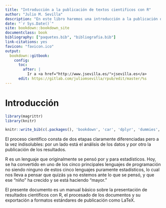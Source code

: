 ```yaml
---
title: "Introducción a la publicación de textos cientificos con R"
author: "Julio M. Sevilla"
description: "En este libro haremos una introducción a la publicación de textos cientificos con R"
date: "`r Sys.Date()`"
site: bookdown::bookdown_site
documentclass: book
bibliography: ["paquetes.bib", "bibliografia.bib"]
link-citations: yes
favicon: "favicon.ico"
output:
  bookdown::gitbook:
    config:
      toc:
        after: |
          Ir a <a href="http://www.jsevilla.es/">jsevilla.es</a>
      edit: https://gitlab.com/juliomsevilla/rpub/edit/master/%s
---
```


# Introducción {-}
```r
library(magrittr)
library(knitr)
```

```r
knitr::write_bib(c(.packages(), 'bookdown', 'car', 'dplyr', 'dummies','flexdashboard', 'ggplot2', 'installr', 'jsonlite', 'knitr', 'nlme','Rcmdr', 'RCurl', 'rmarkdown', 'scales', 'shiny', 'XML'), 'paquetes.bib')
```

El proceso científico consta de dos etapas claramente diferenciadas pero a la vez indisolubles: por un lado está el análisis de los datos y por otro la publicación de los resultados.

R es un lenguaje que originalmente se pensó por y para estadísticos. Hoy, se ha convertido en uno de los cinco principales lenguajes de programación no siendo ninguno de estos cinco lenguajes puramente estadísticos, lo cual nos lleva a pensar que quizás ya no estemos ante lo que se pensó, y que ese "niño" ha crecido y se está haciendo "mayor."

El presente documento es un manual básico sobre la presentación de resultados científicos con R, el procesado de los documentos y su exportación a formatos estándares de publicación como LaTeX.




